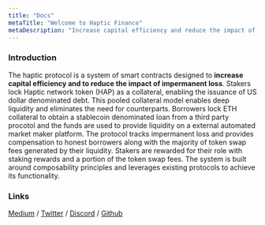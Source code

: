 ```yaml
---
title: "Docs"
metaTitle: "Welcome to Haptic Finance"
metaDescription: "Increase capital efficiency and reduce the impact of impermanent loss."
---
```


### Introduction

The haptic protocol is a system of smart contracts designed to **increase capital efficiency and to reduce the impact of impermanent loss**. Stakers lock Haptic network token (HAP) as a collateral, enabling the issuance of US dollar denominated debt. This pooled collateral model enables deep liquidity and eliminates the need for counterparts. Borrowers lock ETH collateral to obtain a stablecoin denominated loan from a third party procotol and the funds are used to provide liquidity on a external automated market maker platform. The protocol tracks impermanent loss and provides compensation to honest borrowers along with the majority of token swap fees generated by their liquidity. Stakers are rewarded for their role with staking rewards and a portion of the token swap fees. The system is built around composability principles and leverages existing protocols to achieve its functionality.

### Links

[Medium](https://hapticfinance.medium.com/) / [Twitter](https://twitter.com/hapticfinance/) / [Discord](https://twitter.com/hapticfinance/) / [Github](https://github.com/hapticfinance/)
